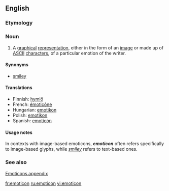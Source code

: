 {{wikipedia}}
==English==

===Etymology===
{{blend|emotion|icon}}

===Noun===
{{en-noun}} 

# A [[graphical]] [[representation]], either in the form of an [[image]] or made up of [[ASCII]] [[character]]s, of a particular emotion of the writer.

====Synonyms====
*[[smiley]]

====Translations====
{{trans-top|respresentation of an emotion of the writer}}
*Finnish: [[hymiö]]
*French: [[émoticône]]
*Hungarian: [[emotikon]]
*Polish: [[emotikon]] {{m}}
*Spanish: [[emoticón]] {{m}}
{{trans-bottom}}

====Usage notes====
In contexts with image-based emoticons, '''''emoticon''''' often refers specifically to image-based glyphs, while ''[[smiley]]'' refers to text-based ones.

===See also===
[[Appendix:Emoticons|Emoticons appendix]]

[[fr:emoticon]]
[[ru:emoticon]]
[[vi:emoticon]]